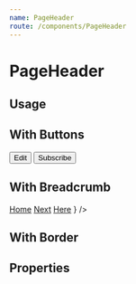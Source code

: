 ```yaml
---
name: PageHeader
route: /components/PageHeader
---
```



# PageHeader

## Usage

<Playground>
	<PageHeader
		title="Example 1"
		preTitle="Pre Title 1"
		subTitle="Sub Title 1"
	/>
</Playground>

## With Buttons

<Playground>
	<PageHeader title="Example 2" subTitle="Sub-title 2">
		<ButtonList>
			<Button color="primary">Edit</Button>
			<Button color="teal">Subscribe</Button>
		</ButtonList>
	</PageHeader>
</Playground>

## With Breadcrumb

<Playground>
	<PageHeader
		title="Example 3"
		breadcrumb={
			<Breadcrumb>
				<Breadcrumb.Item>
					<a href="/">Home</a>
				</Breadcrumb.Item>
				<Breadcrumb.Item>
					<a href="/">Next</a>
				</Breadcrumb.Item>
				<Breadcrumb.Item active>
					<a href="/">Here</a>
				</Breadcrumb.Item>
			</Breadcrumb>
		}
	/>
</Playground>

## With Border

<Playground>
	<PageHeader
		title="Example 4"
		preTitle="Pre Title 4"
		subTitle="Sub Title 4"
		border
	/>
</Playground>

## Properties

<Props of={PageHeader} />

